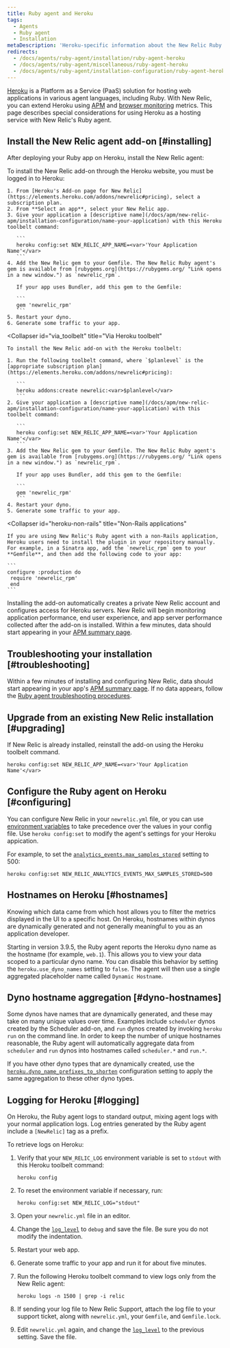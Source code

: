 ```yaml
---
title: Ruby agent and Heroku
tags:
  - Agents
  - Ruby agent
  - Installation
metaDescription: 'Heroku-specific information about the New Relic Ruby agent, including installation, configuration, app naming, and logging.'
redirects:
  - /docs/agents/ruby-agent/installation/ruby-agent-heroku
  - /docs/agents/ruby-agent/miscellaneous/ruby-agent-heroku
  - /docs/agents/ruby-agent/installation-configuration/ruby-agent-heroku
---
```


[Heroku](https://devcenter.heroku.com/articles/newrelic) is a Platform as a Service (PaaS) solution for hosting web applications in various agent languages, including Ruby. With New Relic, you can extend Heroku using [APM](/docs/apm/new-relic-apm) and [browser monitoring](/docs/browser/new-relic-browser) metrics. This page describes special considerations for using Heroku as a hosting service with New Relic's Ruby agent.

## Install the New Relic agent add-on [#installing]

After deploying your Ruby app on Heroku, install the New Relic agent:

<CollapserGroup>
  <Collapser
    id="via_heroku"
    title="Via the Heroku website"
  >
    To install the New Relic add-on through the Heroku website, you must be logged in to Heroku:

    1. From [Heroku's Add-on page for New Relic](https://elements.heroku.com/addons/newrelic#pricing), select a subscription plan.
    2. From **Select an app**, select your New Relic app.
    3. Give your application a [descriptive name](/docs/apm/new-relic-apm/installation-configuration/name-your-application) with this Heroku toolbelt command:

       ```
       heroku config:set NEW_RELIC_APP_NAME=<var>'Your Application Name'</var>
       ```
    4. Add the New Relic gem to your Gemfile. The New Relic Ruby agent's gem is available from [rubygems.org](https://rubygems.org/ "Link opens in a new window.") as `newrelic_rpm`.

       If your app uses Bundler, add this gem to the Gemfile:

       ```
       gem 'newrelic_rpm'
       ```
    5. Restart your dyno.
    6. Generate some traffic to your app.
  </Collapser>

  <Collapser
    id="via_toolbelt"
    title="Via Heroku toolbelt"
  >
    To install the New Relic add-on with the Heroku toolbelt:

    1. Run the following toolbelt command, where `$planlevel` is the [appropriate subscription plan](https://elements.heroku.com/addons/newrelic#pricing):

       ```
       heroku addons:create newrelic:<var>$planlevel</var>
       ```
    2. Give your application a [descriptive name](/docs/apm/new-relic-apm/installation-configuration/name-your-application) with this toolbelt command:

       ```
       heroku config:set NEW_RELIC_APP_NAME=<var>'Your Application Name'</var>
       ```
    3. Add the New Relic gem to your Gemfile. The New Relic Ruby agent's gem is available from [rubygems.org](https://rubygems.org/ "Link opens in a new window.") as `newrelic_rpm`.

       If your app uses Bundler, add this gem to the Gemfile:

       ```
       gem 'newrelic_rpm'
       ```
    4. Restart your dyno.
    5. Generate some traffic to your app.
  </Collapser>

  <Collapser
    id="heroku-non-rails"
    title="Non-Rails applications"
  >
    If you are using New Relic's Ruby agent with a non-Rails application, Heroku users need to install the plugin in your repository manually. For example, in a Sinatra app, add the `newrelic_rpm` gem to your **Gemfile**, and then add the following code to your app:

    ```
    configure :production do
     require 'newrelic_rpm'
     end
    ```
  </Collapser>
</CollapserGroup>

Installing the add-on automatically creates a private New Relic account and configures access for Heroku servers. New Relic will begin monitoring application performance, end user experience, and app server performance collected after the add-on is installed. Within a few minutes, data should start appearing in your [APM summary page](/docs/apm/applications-menu/monitoring/apm-overview-page).

<InstallFeedback />

## Troubleshooting your installation [#troubleshooting]

Within a few minutes of installing and configuring New Relic, data should start appearing in your app's [APM summary page](/docs/apm/applications-menu/monitoring/apm-overview-page). If no data appears, follow the [Ruby agent troubleshooting procedures](/docs/agents/ruby-agent/troubleshooting/no-data-appears-ruby).

## Upgrade from an existing New Relic installation [#upgrading]

If New Relic is already installed, reinstall the add-on using the Heroku toolbelt command.

```
heroku config:set NEW_RELIC_APP_NAME=<var>'Your Application Name'</var>
```

## Configure the Ruby agent on Heroku [#configuring]

You can configure New Relic in your `newrelic.yml` file, or you can use [environment variables](/docs/agents/ruby-agent/installation-configuration/ruby-agent-configuration) to take precedence over the values in your config file. Use `heroku config:set` to modify the agent's settings for your Heroku appication.

For example, to set the [`analytics_events.max_samples_stored`](/docs/agents/ruby-agent/installation-configuration/ruby-agent-configuration#analytics_events) setting to 500:

```
heroku config:set NEW_RELIC_ANALYTICS_EVENTS_MAX_SAMPLES_STORED=500
```

## Hostnames on Heroku [#hostnames]

Knowing which data came from which host allows you to filter the metrics displayed in the UI to a specific host. On Heroku, hostnames within dynos are dynamically generated and not generally meaningful to you as an application developer.

Starting in version 3.9.5, the Ruby agent reports the Heroku dyno name as the hostname (for example, `web.1`). This allows you to view your data scoped to a particular dyno name. You can disable this behavior by setting the `heroku.use_dyno_names` setting to `false`. The agent will then use a single aggregated placeholder name called `Dynamic Hostname`.

## Dyno hostname aggregation [#dyno-hostnames]

Some dynos have names that are dynamically generated, and these may take on many unique values over time. Examples include `scheduler` dynos created by the Scheduler add-on, and `run` dynos created by invoking `heroku run` on the command line. In order to keep the number of unique hostnames reasonable, the Ruby agent will automatically aggregate data from `scheduler` and `run` dynos into hostnames called `scheduler.*` and `run.*`.

If you have other dyno types that are dynamically created, use the [`heroku.dyno_name_prefixes_to_shorten`](/docs/agents/ruby-agent/installation-configuration/ruby-agent-configuration#heroku) configuration setting to apply the same aggregation to these other dyno types.

## Logging for Heroku [#logging]

On Heroku, the Ruby agent logs to standard output, mixing agent logs with your normal application logs. Log entries generated by the Ruby agent include a `[NewRelic]` tag as a prefix.

To retrieve logs on Heroku:

1. Verify that your `NEW_RELIC_LOG` environment variable is set to `stdout` with this Heroku toolbelt command:

   ```
   heroku config
   ```
2. To reset the environment variable if necessary, run:

   ```
   heroku config:set NEW_RELIC_LOG="stdout"
   ```
3. Open your `newrelic.yml` file in an editor.
4. Change the [`log_level`](/docs/agents/ruby-agent/installation-configuration/ruby-agent-configuration#log_level) to `debug` and save the file. Be sure you do not modify the indentation.
5. Restart your web app.
6. Generate some traffic to your app and run it for about five minutes.
7. Run the following Heroku toolbelt command to view logs only from the New Relic agent:

   ```
   heroku logs -n 1500 | grep -i relic
   ```
8. If sending your log file to New Relic Support, attach the log file to your support ticket, along with `newrelic.yml`, your `Gemfile`, and `Gemfile.lock`.
9. Edit `newrelic.yml` again, and change the [`log_level`](/docs/agents/ruby-agent/installation-configuration/ruby-agent-configuration#log_level) to the previous setting. Save the file.
